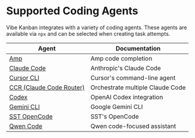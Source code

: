 # Supported Coding Agents

Vibe Kanban integrates with a variety of coding agents. These agents are available via `npx` and can be selected when creating task attempts.

| Agent                                | Documentation                     |
|--------------------------------------|-----------------------------------|
| [Amp](/docs/supported-coding-agents/amp)                         | Amp code completion                |
| [Claude Code](/docs/supported-coding-agents/claude-code)         | Anthropic's Claude Code            |
| [Cursor CLI](/docs/supported-coding-agents/cursor-cli)           | Cursor's command-line agent        |
| [CCR (Claude Code Router)](/docs/supported-coding-agents/ccr)    | Orchestrate multiple Claude Code   |
| [Codex](/docs/supported-coding-agents/codex)                     | OpenAI Codex integration           |
| [Gemini CLI](/docs/supported-coding-agents/gemini-cli)           | Google Gemini CLI                  |
| [SST OpenCode](/docs/supported-coding-agents/sst-opencode)       | SST's OpenCode                     |
| [Qwen Code](/docs/supported-coding-agents/qwen-code)             | Qwen code-focused assistant        |
